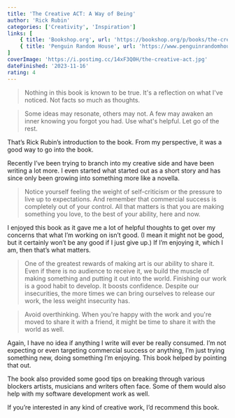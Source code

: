 ```yaml
---
title: 'The Creative ACT: A Way of Being'
author: 'Rick Rubin'
categories: ['Creativity', 'Inspiration']
links: [
    { title: 'Bookshop.org', url: 'https://bookshop.org/p/books/the-creative-act-a-way-of-being-rick-rubin/18543579?ean=9780593652886' },
    { title: 'Penguin Random House', url: 'https://www.penguinrandomhouse.com/books/717356/the-creative-act-by-rick-rubin/' }
]
coverImage: 'https://i.postimg.cc/14xF3Q0H/the-creative-act.jpg'
dateFinished: '2023-11-16'
rating: 4
---
```


> Nothing in this book is known to be true. It's a reflection on what I've noticed. Not facts so much as thoughts.

> Some ideas may resonate, others may not. A few may awaken an inner knowing you forgot you had. Use what's helpful. Let go of the rest.

That’s Rick Rubin’s introduction to the book. From my perspective, it was a good way to go into the book.

Recently I’ve been trying to branch into my creative side and have been writing a lot more. I even started what started out as a short story and has since only been growing into something more like a novella.

> Notice yourself feeling the weight of self-criticism or the pressure to live up to expectations. And remember that commercial success is completely out of your control. All that matters is that you are making something you love, to the best of your ability, here and now.

I enjoyed this book as it gave me a lot of helpful thoughts to get over my concerns that what I’m working on isn’t good. (I mean it might not be good, but it certainly won’t be any good if I just give up.) If I’m enjoying it, which I am, then that’s what matters.

> One of the greatest rewards of making art is our ability to share it. Even if there is no audience to receive it, we build the muscle of making something and putting it out into the world. Finishing our work is a good habit to develop. It boosts confidence. Despite our insecurities, the more times we can bring ourselves to release our work, the less weight insecurity has.

> Avoid overthinking. When you're happy with the work and you're moved to share it with a friend, it might be time to share it with the world as well.

Again, I have no idea if anything I write will ever be really consumed. I’m not expecting or even targeting commercial success or anything, I’m just trying something new, doing something I’m enjoying. This book helped by pointing that out.

The book also provided some good tips on breaking through various blockers artists, musicians and writers often face. Some of them would also help with my software development work as well.

If you’re interested in any kind of creative work, I’d recommend this book.